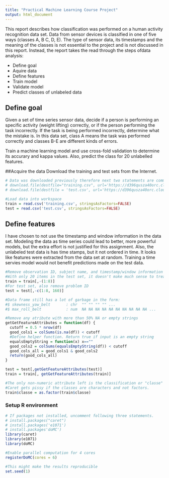 ```yaml
---
title: "Practical Machine Learning Course Project"
output: html_document
---
```


This report describes how classification was performed on a human activity recognition data set. Data from sensor devices is classified in one of five ways (classes A, B C, D, E). The type of sensor data, its timestamps and the meaning of the classes is not essential to the project and is not discussed in this report. Instead, the report takes the read through the steps ofdata analysis: 

* Define goal
* Aquire data
* Define features
* Train model
* Validate model
* Predict classes of unlabeled data

## Define goal
Given a set of time series sensor data, decide if a person is performing an specific activity (weight lifting) correctly, or if the person performing the task incorrectly. If the task is being performed incorrectly, determine what the mistake is. In this data set, class A means the task was performed correctly and classes B-E are different kinds of errors.  

Train a machine learning model and use cross-fold validation to determine its accurary and kappa values. Also, predict the class for 20 unlabelled features.

##Acquire the data
Download the training and test sets from the Internet.
```r
# Data was downloaded previously therefore next two statements are commented out.
# download.file(destfile="training.csv", url='https://d396qusza40orc.cloudfront.net/predmachlearn/pml-training.csv')
# download.file(destfile = 'test.csv', url='https://d396qusza40orc.cloudfront.net/predmachlearn/pml-testing.csv')

#Load data into workspace
train = read.csv('training.csv', stringsAsFactors=FALSE)
test = read.csv('test.csv', stringsAsFactors=FALSE)
```

## Define features
I have chosen to not use the timestamp and window information in the data set. Modeling the data as time series could lead to better, more powerful models, but the extra effort is not justified for this assignment. Also, the unlabeled test data is has time stamps, but it not ordered in time. It looks like features were extracted from the data set at random. Training a time servies model would not benefit predictions made on the test data.
```r
#Remove observation ID, subject name, and timestamp/window information
#With only 20 items in the test set, it doesn't make much sense to treat them as time series data.
train = train[,-(1:8)]
#For test set, also remove problem ID
test = test[,-c(1:8, 160)]

#Data frame still has a lot of garbage in the form:
#$ skewness_yaw_belt       : chr  "" "" "" "" ...
#$ max_roll_belt           : num  NA NA NA NA NA NA NA NA NA NA ...

#Remove any atribute with more than 50% NA or empty strings
getGetFeatureAttributes = function(df) { 
  cutoff = 0.5 * nrow(df)
  good_cols1 = colSums(is.na(df)) < cutoff 
  #Define helper function. Return true if input is an empty string
  equalsEmptyString = function(x) x==""
  good_cols2 = colSums(equalsEmptyString(df)) < cutoff
  good_cols_all = good_cols1 & good_cols2
  return(good_cols_all)
}

test = test[,getGetFeatureAttributes(test)]
train = train[, getGetFeatureAttributes(train)]

#The only non-numeric attribute left is the classification or "classe"
#Caret gets pissy if the classes are characters and not factors.
train$classe = as.factor(train$classe)

```

### Setup R environment
```r
# If packages not installed, uncomment following three statements.
# install.packages("caret")
# install.packages('e1071')
# install.packages'doMC')
library(caret)
library(e1071)
library(doMC)

#Enable parallel computation for 4 cores
registerDoMC(cores = 6)

#This might make the results reproducible
set.seed(1)
```


